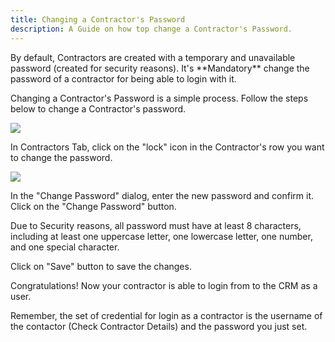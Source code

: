 ```yaml
---
title: Changing a Contractor's Password
description: A Guide on how top change a Contractor's Password.
---
```



<Aside type='caution'>
    By default, Contractors are created with a temporary and unavailable password (created for security reasons). It's **Mandatory** change the password of a contractor for being able to login with it.
</Aside>

Changing a Contractor's Password is a simple process. Follow the steps below to change a Contractor's password.

![](/contractor/contractors-6.webp)

In Contractors Tab, click on the "lock" icon in the Contractor's row you want to change the password.

![](/contractor/contractors-7.webp)

In the "Change Password" dialog, enter the new password and confirm it. Click on the "Change Password" button.

<Aside type='note'>
    Due to Security reasons, all password must have at least 8 characters, including at least one uppercase letter, one lowercase letter, one number, and one special character.
</Aside>

Click on "Save" button to save the changes.

Congratulations! Now your contractor is able to login from to the CRM as a user.

Remember, the set of credential for login as a contractor is the username of the contactor (Check Contractor Details) and the password you just set.